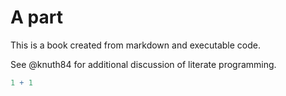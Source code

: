 # A part {.unnumbered}

This is a book created from markdown and executable code.

See @knuth84 for additional discussion of literate programming.

```r
1 + 1
```
